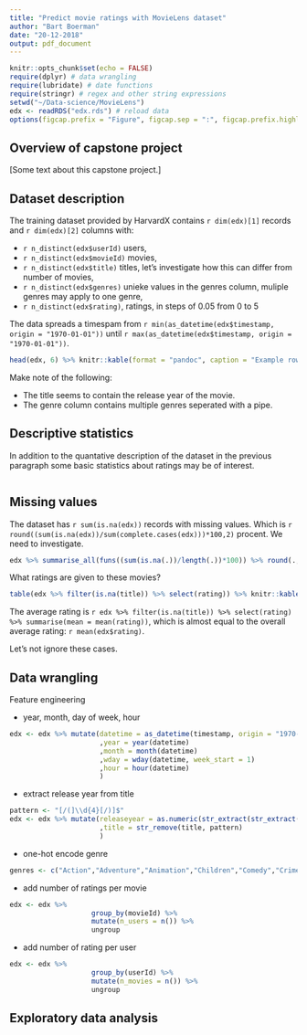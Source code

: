 ```yaml
---
title: "Predict movie ratings with MovieLens dataset"
author: "Bart Boerman"
date: "20-12-2018"
output: pdf_document
---
```


```r
knitr::opts_chunk$set(echo = FALSE)
require(dplyr) # data wrangling
require(lubridate) # date functions
require(stringr) # regex and other string expressions
setwd("~/Data-science/MovieLens")
edx <- readRDS("edx.rds") # reload data
options(figcap.prefix = "Figure", figcap.sep = ":", figcap.prefix.highlight = "**")
```

## Overview of capstone project 

[Some text about this capstone project.]

## Dataset description

The training dataset provided by HarvardX contains `r dim(edx)[1]` records and `r dim(edx)[2]` columns with:

* `r n_distinct(edx$userId)` users,
* `r n_distinct(edx$movieId)` movies,
* `r n_distinct(edx$title)` titles, let's investigate how this can differ from number of movies,
* `r n_distinct(edx$genres)` unieke values in the genres column, muliple genres may apply to one genre,
* `r n_distinct(edx$rating)`, ratings, in steps of 0.05 from 0 to 5

The data spreads a timespam from `r min(as_datetime(edx$timestamp, origin = "1970-01-01"))` until `r max(as_datetime(edx$timestamp, origin = "1970-01-01"))`.

```r
head(edx, 6) %>% knitr::kable(format = "pandoc", caption = "Example rows") 
```

Make note of the following:

* The title seems to contain the release year of the movie.
* The genre column contains multiple genres seperated with a pipe. 


## Descriptive statistics

In addition to the quantative description of the dataset in the previous paragraph some basic statistics about ratings may be of interest. 
```r

```


## Missing values

The dataset has `r sum(is.na(edx))` records with missing values. Which is `r round((sum(is.na(edx))/sum(complete.cases(edx)))*100,2)` procent. We need to investigate.

```r
edx %>% summarise_all(funs((sum(is.na(.))/length(.))*100)) %>% round(.,2)  %>% knitr::kable(format = "pandoc", caption = "Percentage missing values per column") 
```


What ratings are given to these movies?

```r
table(edx %>% filter(is.na(title)) %>% select(rating)) %>% knitr::kable(format = "pandoc", caption = "Ratings on movies with missing meta data") 

```

The average rating is `r edx %>% filter(is.na(title)) %>% select(rating) %>% summarise(mean = mean(rating))`, which is almost equal to the overall average rating: `r mean(edx$rating)`. 

Let's not ignore these cases.

## Data wrangling

Feature engineering

* year, month, day of week, hour
```r
edx <- edx %>% mutate(datetime = as_datetime(timestamp, origin = "1970-01-01")
                      ,year = year(datetime)
                      ,month = month(datetime)
                      ,wday = wday(datetime, week_start = 1)
                      ,hour = hour(datetime)
                      )
```
* extract release year from title 
```r
pattern <- "[/(]\\d{4}[/)]$"
edx <- edx %>% mutate(releaseyear = as.numeric(str_extract(str_extract(title, pattern), regex("\\d{4}")))
                      ,title = str_remove(title, pattern)
                      )
```
* one-hot encode genre
```r
genres <- c("Action","Adventure","Animation","Children","Comedy","Crime","Documentary","Drama","Fantasy","Film-Noir","Horror","Musical","Mystery","Romance","Sci-Fi","Thriller","War","Western")


```


* add number of ratings per movie
```r
edx <- edx %>%
                    group_by(movieId) %>% 
                    mutate(n_users = n()) %>%
                    ungroup
```

* add number of rating per user 
```r
edx <- edx %>%
                    group_by(userId) %>% 
                    mutate(n_movies = n()) %>%
                    ungroup
```




## Exploratory data analysis
```r

```








